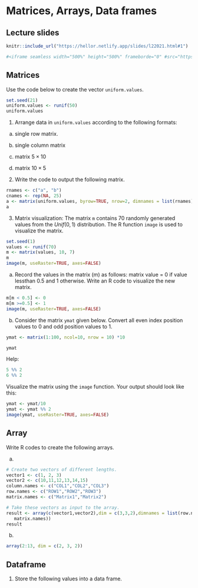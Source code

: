 
# Matrices, Arrays, Data frames

## Lecture slides

```r
knitr::include_url("https://hellor.netlify.app/slides/l22021.html#1")

#<iframe seamless width="500%" height="500%" frameborde="0" #src="https://hellor.netlify.app/2021/week1/l12021.html#1"></iframe>

```


## Matrices

Use the code below to create the vector `uniform.values`.

```r
set.seed(21)
uniform.values <- runif(50)
uniform.values
```
 
1. Arrange data in `uniform.values` according to the following formats:

  (a) single row matrix.
    
  (b) single column matrix
    
  (c) matrix $5 \times 10$ 
    
  (d) matrix $10 \times 5$ 
  
2. Write the code to output the following matrix.

```r
rnames <- c("a", "b")
cnames <- rep(NA, 25)
a <- matrix(uniform.values, byrow=TRUE, nrow=2, dimnames = list(rnames))
a
```

3. Matrix visualization: The matrix `m` contains 70 randomly generated values from the $Unif(0, 1)$ distribution. The R function `image` is used to visualize the matrix.  

```r
set.seed(1)
values <- runif(70)
m <- matrix(values, 10, 7)
m
image(m, useRaster=TRUE, axes=FALSE)
```

a) Record the values in the matrix (m) as follows: matrix value = 0 if value lessthan 0.5 and 1 otherwise. Write an R code to visualize the new matrix.

```r
m[m < 0.5] <- 0
m[m >=0.5] <- 1
image(m, useRaster=TRUE, axes=FALSE)

```

b) Consider the matrix `ymat` given below. Convert all even index position values to 0 and odd position values to 1. 

```r
ymat <- matrix(1:100, ncol=10, nrow = 10) *10
```

```r
ymat
```

 

Help:

```r
5 %% 2
6 %% 2
```

Visualize the matrix using the `image` function. Your output should look like this:

```r
ymat <- ymat/10
ymat <- ymat %% 2
image(ymat, useRaster=TRUE, axes=FALSE)
```

## Array

Write R codes to create the following arrays.

(a)

```r
# Create two vectors of different lengths.
vector1 <- c(1, 2, 3)
vector2 <- c(10,11,12,13,14,15)
column.names <- c("COL1","COL2","COL3")
row.names <- c("ROW1","ROW2","ROW3")
matrix.names <- c("Matrix1","Matrix2")

# Take these vectors as input to the array.
result <- array(c(vector1,vector2),dim = c(3,3,2),dimnames = list(row.names,column.names,
   matrix.names))
result
```

(b)

```r
array(2:13, dim = c(2, 3, 2))
```


## Dataframe

1. Store the following values into a data frame.





